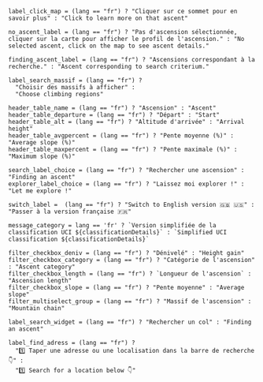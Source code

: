 ```ojs
label_click_map = (lang == "fr") ? "Cliquer sur ce sommet pour en savoir plus" : "Click to learn more on that ascent"
```

```ojs
no_ascent_label = (lang == "fr") ? "Pas d'ascension sélectionnée, cliquer sur la carte pour afficher le profil de l'ascension." : "No selected ascent, click on the map to see ascent details."
```

```ojs
finding_ascent_label = (lang == "fr") ? "Ascensions correspondant à la recherche." : "Ascent corresponding to search criterium."
```

```ojs
label_search_massif = (lang == "fr") ?
  "Choisir des massifs à afficher" : 
  "Choose climbing regions"
```

```ojs
header_table_name = (lang == "fr") ? "Ascension" : "Ascent"
header_table_departure = (lang == "fr") ? "Départ" : "Start"
header_table_alt = (lang == "fr") ? "Altitude d'arrivée" : "Arrival height"
header_table_avgpercent = (lang == "fr") ? "Pente moyenne (%)" : "Average slope (%)"
header_table_maxpercent = (lang == "fr") ? "Pente maximale (%)" : "Maximum slope (%)"
```


<!----------------------
Choices input choice
------------------------>

```ojs
search_label_choice = (lang == "fr") ? "Rechercher une ascension" : "Finding an ascent"
explorer_label_choice = (lang == "fr") ? "Laissez moi explorer !" : "Let me explore !"
```

<!----------------------
Options lang
------------------------>

```ojs
switch_label =  (lang == "fr") ? "Switch to English version 🇬🇧 🇺🇸" : "Passer à la version française 🇫🇷"
```

```ojs
message_category = lang == 'fr' ? `Version simplifiée de la classification UCI ${classificationDetails}` : `Simplified UCI classification ${classificationDetails}`
```


<!--------------------------
Labels
--------------------------->

```ojs
filter_checkbox_deniv = (lang == "fr") ? "Dénivelé" : "Height gain"
filter_checkbox_category = (lang == "fr") ? "Catégorie de l'ascension" : "Ascent category"
filter_checkbox_length = (lang == "fr") ? `Longueur de l'ascension` : "Ascension length"
filter_checkbox_slope = (lang == "fr") ? "Pente moyenne" : "Average slope"
filter_multiselect_group = (lang == "fr") ? "Massif de l'ascension" : "Mountain chain"
```



```ojs
label_search_widget = (lang == "fr") ? "Rechercher un col" : "Finding an ascent"
```


<!------------
Page 2
------------->

```ojs
label_find_adress = (lang == "fr") ?
  "1️⃣ Taper une adresse ou une localisation dans la barre de recherche 👇️" :
  "1️⃣ Search for a location below 👇️"
```

